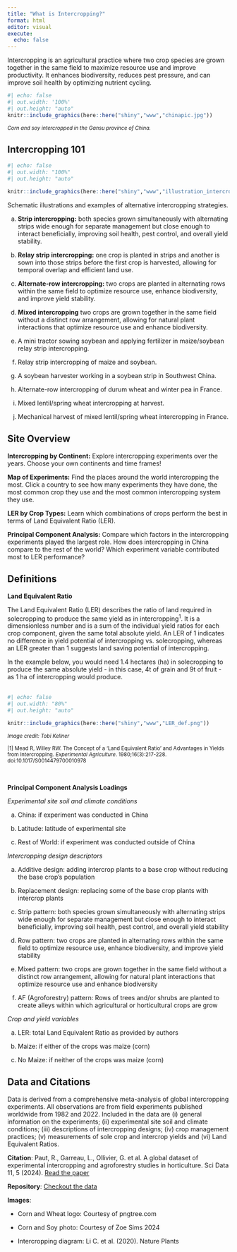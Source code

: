 ```yaml
---
title: "What is Intercropping?"
format: html
editor: visual
execute:
  echo: false
---
```


Intercropping is an agricultural practice where two crop species are grown together in the same field to maximize resource use and improve productivity. It enhances biodiversity, reduces pest pressure, and can improve soil health by optimizing nutrient cycling.

```r
#| echo: false
#| out.width: '100%'
#| out.height: "auto"
knitr::include_graphics(here::here("shiny","www","chinapic.jpg"))
```

<small>*Corn and soy intercropped in the Gansu province of China.*</small>

::: panel-tabset
## Intercropping 101

```r
#| echo: false
#| out.width: "100%"
#| out.height: "auto"

knitr::include_graphics(here::here("shiny","www","illustration_intercropping.png"))
```

Schematic illustrations and examples of alternative intercropping strategies.

a.  **Strip intercropping:** both species grown simultaneously with alternating strips wide enough for separate management but close enough to interact beneficially, improving soil health, pest control, and overall yield stability.

b.  **Relay strip intercropping:** one crop is planted in strips and another is sown into those strips before the first crop is harvested, allowing for temporal overlap and efficient land use.

c.  **Alternate-row intercropping:** two crops are planted in alternating rows within the same field to optimize resource use, enhance biodiversity, and improve yield stability.

d.  **Mixed intercropping** two crops are grown together in the same field without a distinct row arrangement, allowing for natural plant interactions that optimize resource use and enhance biodiversity.

e.  A mini tractor sowing soybean and applying fertilizer in maize/soybean relay strip intercropping.

f.  Relay strip intercropping of maize and soybean.

g.  A soybean harvester working in a soybean strip in Southwest China.

h.  Alternate-row intercropping of durum wheat and winter pea in France.

i.  Mixed lentil/spring wheat intercropping at harvest.

j.  Mechanical harvest of mixed lentil/spring wheat intercropping in France.

## Site Overview

**Intercropping by Continent:** Explore intercropping experiments over the years. Choose your own continents and time frames!

**Map of Experiments:** Find the places around the world intercropping the most. Click a country to see how many experiments they have done, the most common crop they use and the most common intercropping system they use.

**LER by Crop Types:** Learn which combinations of crops perform the best in terms of Land Equivalent Ratio (LER).

**Principal Component Analysis:** Compare which factors in the intercropping experiments played the largest role. How does intercropping in China compare to the rest of the world? Which experiment variable contributed most to LER performance?

## Definitions

**Land Equivalent Ratio**

The Land Equivalent Ratio (LER) describes the ratio of land required in solecropping to produce the same yield as in intercropping^1^. It is a dimensionless number and is a sum of the individual yield ratios for each crop component, given the same total absolute yield. An LER of 1 indicates no difference in yield potential of intercropping vs. solecropping, whereas an LER greater than 1 suggests land saving potential of intercropping.

In the example below, you would need 1.4 hectares (ha) in solecropping to produce the same absolute yield - in this case, 4t of grain and 9t of fruit - as 1 ha of intercropping would produce.
<br/>
<br/>

```r
#| echo: false
#| out.width: "80%"
#| out.height: "auto"

knitr::include_graphics(here::here("shiny","www","LER_def.png"))

```

<small>*Image credit: Tobi Kellner*</small>

<small>\[1\] Mead R, Willey RW. The Concept of a ‘Land Equivalent Ratio’ and Advantages in Yields from Intercropping. *Experimental Agriculture*. 1980;16(3):217-228. doi:10.1017/S0014479700010978</small>

<br/>

**Principal Component Analysis Loadings**

*Experimental site soil and climate conditions*

a.  China: if experiment was conducted in China

b.  Latitude: latitude of experimental site

c.  Rest of World: if experiment was conducted outside of China

*Intercropping design descriptors*

a.  Additive design: adding intercrop plants to a base crop without reducing the base crop's population

b.  Replacement design: replacing some of the base crop plants with intercrop plants

c.  Strip pattern: both species grown simultaneously with alternating strips wide enough for separate management but close enough to interact beneficially, improving soil health, pest control, and overall yield stability

d.  Row pattern: two crops are planted in alternating rows within the same field to optimize resource use, enhance biodiversity, and improve yield stability

e.  Mixed pattern: two crops are grown together in the same field without a distinct row arrangement, allowing for natural plant interactions that optimize resource use and enhance biodiversity

f.  AF (Agroforestry) pattern: Rows of trees and/or shrubs are planted to create alleys within which agricultural or horticultural crops are grow

*Crop and yield variables*

a.  LER: total Land Equivalent Ratio as provided by authors

b.  Maize: if either of the crops was maize (corn)

c.  No Maize: if neither of the crops was maize (corn)

## Data and Citations

Data is derived from a comprehensive meta-analysis of global intercropping experiments. All observations are from field experiments published worldwide from 1982 and 2022. Included in the data are (i) general information on the experiments; (ii) experimental site soil and climate conditions; (iii) descriptions of intercropping designs; (iv) crop management practices; (v) measurements of sole crop and intercrop yields and (vi) Land Equivalent Ratios.

**Citation**: Paut, R., Garreau, L., Ollivier, G. et al. A global dataset of experimental intercropping and agroforestry studies in horticulture. Sci Data 11, 5 (2024). <a href="https://www.nature.com/articles/s41597-023-02831-7" target="_blank">Read the paper</a>

**Repository**: <a href="https://entrepot.recherche.data.gouv.fr/dataset.xhtml?persistentId=doi:10.57745/HV33V1" target="_blank">Checkout the data</a>

**Images**:

-   Corn and Wheat logo: Courtesy of pngtree.com

-   Corn and Soy photo: Courtesy of Zoe Sims 2024

-   Intercropping diagram: Li C. et al. (2020). Nature Plants
:::
